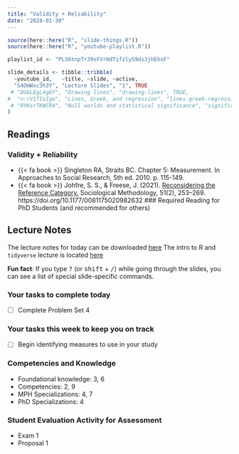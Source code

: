 ```yaml
---
title: "Validity + Reliability"
date: "2024-01-30"
---
```


```r
source(here::here("R", "slide-things.R"))
source(here::here("R", "youtube-playlist.R"))

playlist_id <- "PLS6tnpTr39sFVrHdTifzlyS9dsJjhEhsF"

slide_details <- tibble::tribble(
  ~youtube_id,   ~title, ~slide, ~active,
  "S4OmWxc3h3Y", "Lecture Slides", "1", TRUE
 # "DGbLEgL4g6Y", "Drawing lines", "drawing-lines", TRUE,
#  "n-rV1TIoIgw", "Lines, Greek, and regression", "lines-greek-regression", FALSE,
 # "RYKsrTKWCR4", "Null worlds and statistical significance", "significance", FALSE
)
```

## Readings

### Validity + Reliability

- {{< fa book >}} Singleton RA, Straits BC. Chapter 5: Measurement. In Approaches to Social Research, 5th ed. 2010. p. 115-149.
- {{< fa book >}} Johfre, S. S., & Freese, J. (2021). [Reconsidering the Reference Category.](https://journals.sagepub.com/doi/full/10.1177/0081175020982632?casa_token=OUq-SxezeEQAAAAA:fzIin78vnIG63Q6iaKNOakNWIkAF6UFoZ6VUPfHddZozkvmBOOyzLENq7V6ctO0FgIm1jKf0_UZlnEQ) Sociological Methodology, 51(2), 253–269. https://doi.org/10.1177/0081175020982632
### Required Reading for PhD Students (and recommended for others)


## Lecture Notes

The lecture notes for today can be downloaded [here](/slides/day7.pdf)
The intro to R and `tidyverse` lecture is located [here](/slides/day7_R.pdf)

:::{.callout-tip}
**Fun fact**: If you type <kbd>?</kbd> (or <kbd>shift</kbd> + <kbd>/</kbd>) while going through the slides, you can see a list of special slide-specific commands.
:::

### Your tasks to complete today
-   [ ] Complete Problem Set 4


### Your tasks this week to keep you on track

-   [ ] Begin identifying measures to use in your study

### Competencies and Knowledge
- Foundational knowledge: 3, 6
- Competencies: 2, 9
- MPH Specializations: 4, 7
- PhD Specializations: 4

### Student Evaluation Activity for Assessment
- Exam 1
- Proposal 1

